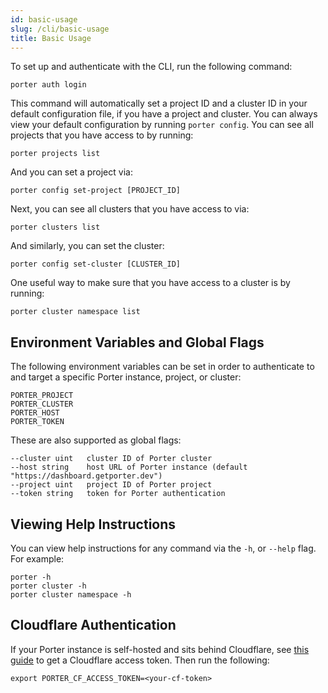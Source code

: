 ```yaml
---
id: basic-usage
slug: /cli/basic-usage
title: Basic Usage
---
```


To set up and authenticate with the CLI, run the following command:

```
porter auth login
```

This command will automatically set a project ID and a cluster ID in your default configuration file, if you have a project and cluster. You can always view your default configuration by running `porter config`. You can see all projects that you have access to by running:

```
porter projects list
```

And you can set a project via:

```
porter config set-project [PROJECT_ID]
```

Next, you can see all clusters that you have access to via:

```
porter clusters list
```

And similarly, you can set the cluster:

```
porter config set-cluster [CLUSTER_ID]
```

One useful way to make sure that you have access to a cluster is by running:

```
porter cluster namespace list
```

## Environment Variables and Global Flags

The following environment variables can be set in order to authenticate to and target a specific Porter instance, project, or cluster:

```
PORTER_PROJECT
PORTER_CLUSTER
PORTER_HOST
PORTER_TOKEN
```

These are also supported as global flags:

```
--cluster uint   cluster ID of Porter cluster
--host string    host URL of Porter instance (default "https://dashboard.getporter.dev")
--project uint   project ID of Porter project
--token string   token for Porter authentication
```

## Viewing Help Instructions

You can view help instructions for any command via the `-h`, or `--help` flag. For example:

```
porter -h
porter cluster -h
porter cluster namespace -h
```

## Cloudflare Authentication

If your Porter instance is self-hosted and sits behind Cloudflare, see [this guide](https://developers.cloudflare.com/cloudflare-one/tutorials/cli) to get a Cloudflare access token. Then run the following:

```
export PORTER_CF_ACCESS_TOKEN=<your-cf-token>
```
